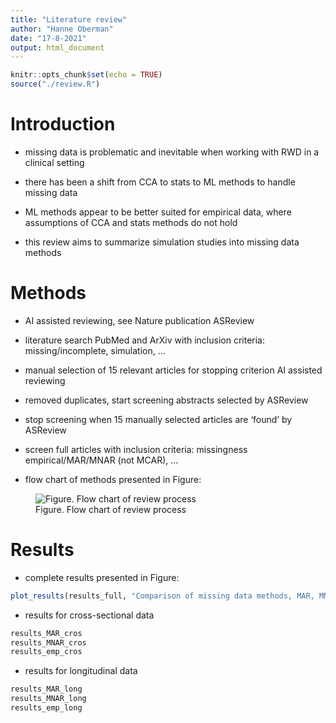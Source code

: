 ```yaml
---
title: "Literature review"
author: "Hanne Oberman"
date: "17-8-2021"
output: html_document
---
```


```r
knitr::opts_chunk$set(echo = TRUE)
source("./review.R")
```

# Introduction

- missing data is problematic and inevitable when working with RWD in a clinical setting

- there has been a shift from CCA to stats to ML methods to handle missing data

- ML methods appear to be better suited for empirical data, where assumptions of CCA and stats methods do not hold

- this review aims to summarize simulation studies into missing data methods

# Methods

- AI assisted reviewing, see Nature publication ASReview

- literature search PubMed and ArXiv with inclusion criteria: missing/incomplete, simulation, ...

- manual selection of 15 relevant articles for stopping criterion AI assisted reviewing

- removed duplicates, start screening abstracts selected by ASReview

- stop screening when 15 manually selected articles are 'found' by ASReview

- screen full articles with inclusion criteria: missingness empirical/MAR/MNAR (not MCAR), ...

- flow chart of methods presented in Figure:

![Figure. Flow chart of review process](./flowchart.png)

# Results

- complete results presented in Figure:

```r
plot_results(results_full, "Comparison of missing data methods, MAR, MNAR and 'real' missingness")
```
- results for cross-sectional data

```r
results_MAR_cros
results_MNAR_cros
results_emp_cros
```

- results for longitudinal data

```r
results_MAR_long
results_MNAR_long
results_emp_long
```


